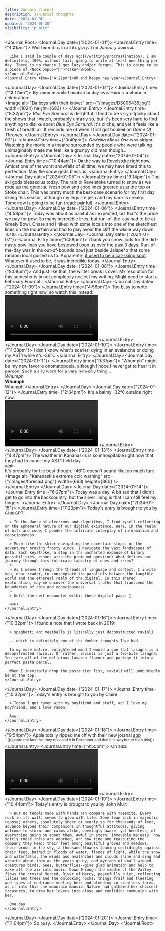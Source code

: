 ```yaml
---
title: January Journal
description: Januarial thoughts.
date: "2024-01-01"
updated: "2024-01-20"
visibility: "public"
---
```


<Journal.Root>
  <Journal.Day date={"2024-01-01"}>
    <Journal.Entry time={"4:21pm"}>
      Well here it is, in all its glory. *The January Journal*.  

      Like I said [a couple of days ago](/writing/procrastination), I am definitely, 100%, without fail, going to write at least one thing per day. There is no chance I get lazy and/or forget. This is going to be a piece of <Nook popup="🍰">*cake*</Nook>.
    </Journal.Entry>
    <Journal.Entry time={"4:22pm"}>Oh and happy new year</Journal.Entry>
  </Journal.Day>
  <Journal.Day date={"2024-01-02"}>
    <Journal.Entry time={"12:17am"}>
      By some miracle I made it to day two. Here is a photo in celebration:  
      <Image
        alt="Da boys with their knives"
        src={"/images/DSC06435.jpg"}
        width={1024}
        height={683}
      />
    </Journal.Entry>
    <Journal.Entry time={"8:32pm"}>
      *Blue Eye Samurai* is delightful. I tend to be very nitpicky about the shows that I watch, probably unfairly so, but it's been very hard to find anything to dislike about *Blue Eye Samurai*. It's cliché, and yet it feels like a fresh of breath air. It reminds me of when I first got hooked on *Game Of Thrones*.
    </Journal.Entry>
  </Journal.Day>
  <Journal.Day date={"2024-01-03"}>
    <Journal.Entry time={"3:49pm"}>
      *Godzilla Minus One* was alright. Watching the movie in a theatre surrounded by people who were talking unimaginably made me feel like a grumpy old man though...
    </Journal.Entry>
  </Journal.Day>
  <Journal.Day date={"2024-01-04"}>
    <Journal.Entry time={"10:44am"}>
      On the way to Revelstoke right now. Amidst one of the worst snowfalls of all time, we may have timed this to perfection. May the <Nook popup="☃️">*snow*</Nook> gods bless us.
    </Journal.Entry>
  </Journal.Day>
  <Journal.Day date={"2024-01-05"}>
    <Journal.Entry time={"9:14pm"}>
      The ski gods blessed us today. The rain of Revelstoke turned to snow as we rode up the gondola. Fresh pow and good lines greeted us at the top of Stoke chair. This was pretty much the best-case scenario for my first day skiing this season, although my legs are jello and my back is creaky. Tomorrow is going to be fun (read: painful).
    </Journal.Entry>
  </Journal.Day>
  <Journal.Day date={"2024-01-06"}>
    <Journal.Entry time={"4:58pm"}>
      Today was about as painful as I expected, but that's the price we pay for pow. So many incredible lines, but run-of-the-day had to be at Greely Bowl. Chase and I hiked with some locals into one of the sketchiest lines on the mountain and had to play avoid the cliff the whole way down. 10/10.
    </Journal.Entry>
  </Journal.Day>
  <Journal.Day date={"2024-01-07"}>
    <Journal.Entry time={"6:58pm"}>
      Thank you snow gods for the dirt-nasty pow lines you have bestowed upon us over the past 3 days. Run-of-the-day was in the out-of-bounds bowl just beside Jalapeño that some random local guided us to. Apparently, [it used to be a cat-skiing spot](https://www.elevationoutdoors.com/snowsports/weekend-trip-sweet-sidecountry-revelstoke-kicking-horse/#:~:text=opening%20up%20extra%20hike%2Dto%20terrain%20to%20the%20skier%E2%80%99s%20left%20of%20the%20Jalapeno%20run%2C%20served%20by%20cat%2Dtracks%20that%20bring%20you%20back%20in%2Dbounds%20at%20the%20bottom%20of%20the%20bowl.%20Formerly%20used%20as%20a%20cat%2Dskiing%20area%2C%20the%20sidecountry%20terrain%20features%20a%20gently%2Dsloped%2C%20wide%2Dopen%20bowl%20at%20the%20top%20that%20leads%20into%20a%20tall%20pine%20forest.).  
      Whatever it used to be, it was incredible today.
    </Journal.Entry>
  </Journal.Day>
  <Journal.Day date={"2024-01-08"}>
    <Journal.Entry time={"8:08pm"}>
      And just like that, the winter break is over. My resolution for this semester is to not completely neglect my writing. Might need to start a February Fournal...
    </Journal.Entry>
  </Journal.Day>
  <Journal.Day date={"2024-01-09"}>
    <Journal.Entry time={"4:56pm"}>
      Too busy to write something right now, so watch this instead:  
      <Video height={1920} width={1080}>
        <source src="/videos/revelstoke.mp4" type="video/mp4" />
      </Video>
    </Journal.Entry>
  </Journal.Day>
  <Journal.Day date={"2024-01-10"}>
    <Journal.Entry time={"11:38pm"}>
      I don't know what's scarier: dying in an avalanche or doing my AST1 while it's -36°C
    </Journal.Entry>
  </Journal.Day>
  <Journal.Day date={"2024-01-11"}>
    <Journal.Entry time={"9:37pm"}>
      "Whumph" might be my new favorite onomatopoeia, although I hope I never get to hear it in person. Such a silly word for a very non-silly thing...  
      *Whumph*  
      **Whumph**  
      <span className="block -scale-y-100 mt-1">Whumph</span>
    </Journal.Entry>
  </Journal.Day>
  <Journal.Day date={"2024-01-12"}>
    <Journal.Entry time={"2:34pm"}>
      It's a balmy -32°C outside right now:  
      <Video height={1920} width={1080}>
        <source src="/videos/snow-report.mp4" type="video/mp4" />
      </Video>
    </Journal.Entry>
  </Journal.Day>
  <Journal.Day date={"2024-01-13"}>
    <Journal.Entry time={"4:47pm"}>
      The weather in Kananaskis is so inhospitable right now that they had to cancel my AST1 field day.  
      *sigh*.  
      It's probably for the best though. -46°C doesn't sound like too much fun:
      <Image
        alt="Kananaskis extreme cold warning"
        src={"/images/forecast.png"}
        width={663}
        height={360}
      />  
    </Journal.Entry>
  </Journal.Day>
  <Journal.Day date={"2024-01-14"}>
    <Journal.Entry time={"6:27pm"}>
      Today was a day. A bit sad that I didn't get to go into the backcountry, but the silver lining is that I can still feel my fingers.
    </Journal.Entry>
  </Journal.Day>
  <Journal.Day date={"2024-01-15"}>
    <Journal.Entry time={"7:23pm"}>
      Today's entry is brought to you by ChatGPT:  
      
      > In the dance of electrons and algorithms, I find myself reflecting on the ephemeral nature of our digital existence. Here, in the realm of bits and code, I ponder the intricate interplay of information and consciousness.  
      > 
      > Much like the skier navigating the uncertain slopes or the adventurer braving frosty winds, I navigate the vast landscapes of data. Each keystroke, a step in the uncharted expanse of binary possibilities, echoes with the profound question: What defines our journey through this intricate tapestry of ones and zeros?  
      > 
      > As I weave through the threads of language and context, I invite you, dear reader, to contemplate the parallels between the tangible world and the ethereal realm of the digital. In this shared exploration, may we uncover the universal truths that transcend the boundaries of code and consciousness.    
      >  
      > Until the next encounter within these digital pages 🌌  

      Huh?
    </Journal.Entry>
  </Journal.Day>
  <Journal.Day date={"2024-01-16"}>
    <Journal.Entry time={"10:32pm"}>
      I found a note that I wrote back in 2019:  
      
      > spaghetti and meatballs is literally just deconstructed ravioli  

      ...which is definitely one of the dumber thoughts I've had.  
      
      In my more mature, enlightened mind I would argue that lasagna is a deconstructed ravioli. Or rather, ravioli is just a two-bite lasagna. You take all of the delicious lasagna flavour and package it into a perfect pasta parcel.  
      
      When I inevitably drop the pasta tier list, ravioli will undoubtedly be at the top.   
    </Journal.Entry>
  </Journal.Day>
  <Journal.Day date={"2024-01-17"}>
    <Journal.Entry time={"10:32pm"}>
      Today's entry is brought to you by Claire:  

      > Today I got ramen with my boyfriend and stuff, and I love my boyfriend, and I love ramen.  

      Aww.
    </Journal.Entry>
  </Journal.Day>
  <Journal.Day date={"2024-01-18"}>
    <Journal.Entry time={"9:54pm"}>
      Apple totally ripped me off with their new journal [app](https://www.apple.com/ca/newsroom/2023/12/apple-launches-journal-app-a-new-app-for-reflecting-on-everyday-moments/)  
      &nbsp;
      <sup>(((ignore the fact that they released it in December and that it is way better than this)))</sup>
    </Journal.Entry>
    <Journal.Entry time={"9:55pm"}>
      Oh also:  
      <Video height={1920} width={1080}>
        <source src="/videos/snow-report-2.mp4" type="video/mp4" />
      </Video>
    </Journal.Entry>
  </Journal.Day>
  <Journal.Day date={"2024-01-19"}>
    <Journal.Entry time={"10:44pm"}>
      Today's entry is brought to you by John Muir:  

      > But no temple made with hands can compare with Yosemite. Every rock in its walls seems to glow with life. Some lean back in majestic repose; others, absolutely sheer or nearly so for thousands of feet, advance beyond their companions in thoughtful attitudes, giving welcome to storms and calms alike, seemingly aware, yet heedless, of everything going on about them. Awful in stern, immovable majesty, how softly these rocks are adorned, and how fine and reassuring the company they keep: their feet among beautiful groves and meadows, their brows in the sky, a thousand flowers leaning confidingly against their feet, bathed in floods of water, floods of light, while the snow and waterfalls, the winds and avalanches and clouds shine and sing and wreathe about them as the years go by, and myriads of small winged creatures birds, bees, butterflies--give glad animation and help to make all the air into music. Down through the middle of the Valley flows the crystal Merced, River of Mercy, peacefully quiet, reflecting lilies and trees and the onlooking rocks; things frail and fleeting and types of endurance meeting here and blending in countless forms, as if into this one mountain mansion Nature had gathered her choicest treasures, to draw her lovers into close and confiding communion with her.  

      One day
    </Journal.Entry>
  </Journal.Day>
  <Journal.Day date={"2024-01-20"}>
    <Journal.Entry time={"11:04pm"}>
      So busy.
    </Journal.Entry>
  </Journal.Day>
</Journal.Root>
